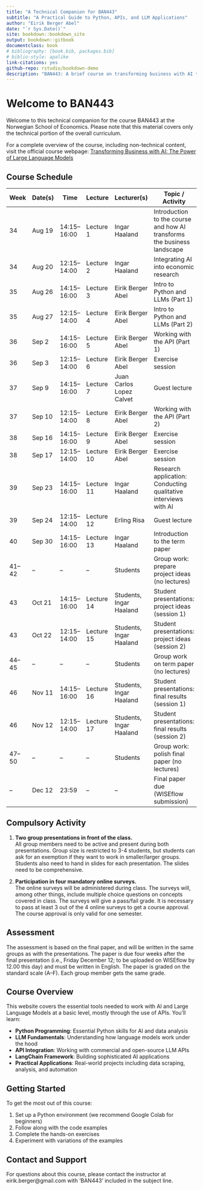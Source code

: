 --- 
title: "A Technical Companion for BAN443"
subtitle: "A Practical Guide to Python, APIs, and LLM Applications"
author: "Eirik Berger Abel"
date: "`r Sys.Date()`"
site: bookdown::bookdown_site
output: bookdown::gitbook
documentclass: book
# bibliography: [book.bib, packages.bib]
# biblio-style: apalike
link-citations: yes
github-repo: rstudio/bookdown-demo
description: "BAN443: A brief course on transforming business with AI through Large Language Models. Learn Python programming, LLM fundamentals, API integration, LangChain framework, and practical applications for data analysis, automation, and business transformation."
---

# Welcome to BAN443

Welcome to this technical companion for the course BAN443 at the Norwegian School of Economics. Please note that this material covers only the technical portion of the overall curriculum.

For a complete overview of the course, including non-technical content, visit the official course webpage: [Transforming Business with AI: The Power of Large Language Models](https://www.nhh.no/en/courses/transforming-business-with-ai-the-power-of-large-language-models/)

## Course Schedule

| Week | Date(s) | Time | Lecture | Lecturer(s) | Topic / Activity |
|------|---------|------|---------|--------------|------------------|
| 34 | Aug 19 | 14:15–16:00 | Lecture 1 | Ingar Haaland | Introduction to the course and how AI transforms the business landscape |
| 34 | Aug 20 | 12:15–14:00 | Lecture 2 | Ingar Haaland | Integrating AI into economic research |
| 35 | Aug 26 | 14:15–16:00 | Lecture 3 | Eirik Berger Abel | Intro to Python and LLMs (Part 1) |
| 35 | Aug 27 | 12:15–14:00 | Lecture 4 | Eirik Berger Abel | Intro to Python and LLMs (Part 2) |
| 36 | Sep 2 | 14:15–16:00 | Lecture 5 | Eirik Berger Abel | Working with the API (Part 1) |
| 36 | Sep 3 | 12:15–14:00 | Lecture 6 | Eirik Berger Abel | Exercise session |
| 37 | Sep 9 | 14:15–16:00 | Lecture 7 | Juan Carlos Lopez Calvet | Guest lecture |
| 37 | Sep 10 | 12:15–14:00 | Lecture 8 | Eirik Berger Abel | Working with the API (Part 2) |
| 38 | Sep 16 | 14:15–16:00 | Lecture 9 | Eirik Berger Abel | Exercise session |
| 38 | Sep 17 | 12:15–14:00 | Lecture 10 | Eirik Berger Abel | Exercise session |
| 39 | Sep 23 | 14:15–16:00 | Lecture 11 | Ingar Haaland | Research application: Conducting qualitative interviews with AI |
| 39 | Sep 24 | 12:15–14:00 | Lecture 12 | Erling Risa | Guest lecture |
| 40 | Sep 30 | 14:15–16:00 | Lecture 13 | Ingar Haaland | Introduction to the term paper |
| 41–42 | – | – | – | Students | Group work: prepare project ideas (no lectures) |
| 43 | Oct 21 | 14:15–16:00 | Lecture 14 | Students, Ingar Haaland | Student presentations: project ideas (session 1) |
| 43 | Oct 22 | 12:15–14:00 | Lecture 15 | Students, Ingar Haaland | Student presentations: project ideas (session 2) |
| 44–45 | – | – | – | Students | Group work on term paper (no lectures) |
| 46 | Nov 11 | 14:15–16:00 | Lecture 16 | Students, Ingar Haaland | Student presentations: final results (session 1) |
| 46 | Nov 12 | 12:15–14:00 | Lecture 17 | Students, Ingar Haaland | Student presentations: final results (session 2) |
| 47–50 | – | – | – | Students | Group work: polish final paper (no lectures) |
| – | Dec 12 | 23:59 | – | – | Final paper due (WISEflow submission) |


## Compulsory Activity

1. **Two group presentations in front of the class.**  
   All group members need to be active and present during both presentations. Group size is restricted to 3-4 students, but students can ask for an exemption if they want to work in smaller/larger groups. Students also need to hand in slides for each presentation. The slides need to be comprehensive.

2. **Participation in four mandatory online surveys.**  
   The online surveys will be administered during class. The surveys will, among other things, include multiple choice questions on concepts covered in class. The surveys will give a pass/fail grade. It is necessary to pass at least 3 out of the 4 online surveys to get a course approval. The course approval is only valid for one semester.

## Assessment

The assessment is based on the final paper, and will be written in the same groups as with the presentations. The paper is due four weeks after the final presentation (i.e., Friday December 12; to be uploaded on WISEflow by 12.00 this day) and must be written in English. The paper is graded on the standard scale (A--F). Each group member gets the same grade.

## Course Overview

This website covers the essential tools needed to work with AI and Large Language Models at a basic level, mostly through the use of APIs. You'll learn:

- **Python Programming**: Essential Python skills for AI and data analysis
- **LLM Fundamentals**: Understanding how language models work under the hood
- **API Integration**: Working with commercial and open-source LLM APIs
- **LangChain Framework**: Building sophisticated AI applications
- **Practical Applications**: Real-world projects including data scraping, analysis, and automation

## Getting Started

To get the most out of this course:

1. Set up a Python environment (we recommend Google Colab for beginners)
2. Follow along with the code examples
3. Complete the hands-on exercises
4. Experiment with variations of the examples

## Contact and Support

For questions about this course, please contact the instructor at eirik.berger@gmail.com with 'BAN443' included in the subject line.